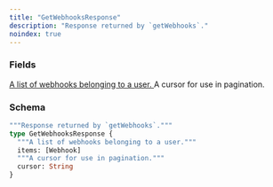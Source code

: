 ```yaml
---
title: "GetWebhooksResponse"
description: "Response returned by `getWebhooks`."
noindex: true
---
```


### Fields

<a href="/api-reference/types/webhook">
  <ResponseField name="items" type="[Webhook]">
    A list of webhooks belonging to a user.
  </ResponseField>
</a>

<ResponseField name="cursor" type="String">
  A cursor for use in pagination.
</ResponseField>

### Schema


```graphql 
"""Response returned by `getWebhooks`."""
type GetWebhooksResponse {
  """A list of webhooks belonging to a user."""
  items: [Webhook]
  """A cursor for use in pagination."""
  cursor: String
}
```
